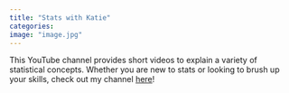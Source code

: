 ```yaml
---
title: "Stats with Katie"
categories:
image: "image.jpg"
---
```


This YouTube channel provides short videos to explain a variety of statistical concepts. Whether you are new to stats or looking to brush up your skills, check out my channel [here](https://youtube.com/@statswithkatie-q5g?si=yuieybWa0Bdsf65X)! 

